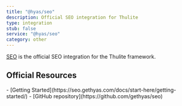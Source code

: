 ```yaml
---
title: "@hyas/seo"
description: Official SEO integration for Thulite
type: integration
stub: false
service: "@hyas/seo"
category: other
---
```


[SEO](https://seo.gethyas.com/) is the official SEO integration for the Thulite framework.

## Official Resources

<List emoji="books">
- [Getting Started](https://seo.gethyas.com/docs/start-here/getting-started/)
- [GitHub repository](https://github.com/gethyas/seo)
</List>
